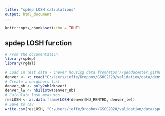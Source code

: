 ```yaml
---
title: "spdep LOSH calculations"
output: html_document
---
```


```r
knitr::opts_chunk$set(echo = TRUE)
```

## spdep LOSH function

```r
# From the documentation
library(spdep)
library(rgdal)

# Load in test data - Dnever housing data fromhttps://geodacenter.github.io/data-and-lab//census_2010_excluded-variables/
denver <- st_read("C:/Users/jeffe/Dropbox/GSOC2020/validation/data/denver/denver.shp")
# Create a neighbors list
denver_nb <- poly2nb(denver)
denver_lw <- nb2listw(denver_nb)
# Calculate losh measures
resLOSH <- as.data.frame(LOSH(denver$HU_RENTED, denver_lw))
# Save to csv
write.csv(resLOSH, "C:/Users/jeffe/Dropbox/GSOC2020/validation/data/spdep_denver_losh.csv")
```
